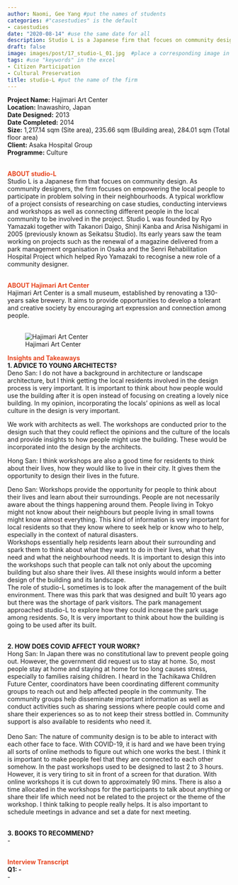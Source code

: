 ```yaml
---
author: Naomi, Gee Yang #put the names of students
categories: #"casestudies" is the default 
- casestudies
date: "2020-08-14" #use the same date for all
description: Studio L is a Japanese firm that focues on community design that focuses on empowering the locals to participate in problem solving in their neighbourhoods. #brief description about the firm
draft: false
image: images/post/17_studio-L_01.jpg  #place a corresponding image in the "images" => "post"
tags: #use "keywords" in the excel
- Citizen Participation
- Cultural Preservation
title: studio-L #put the name of the firm
---
```


__Project Name:__ Hajimari Art Center <br>
__Location:__ Inawashiro, Japan <br>
__Date Designed:__ 2013 <br>
__Date Completed:__ 2014 <br>
__Size:__ 1,217.14 sqm (Site area), 235.66 sqm  (Building area), 284.01 sqm (Total floor area) <br>
__Client:__ Asaka Hospital Group <br>
__Programme:__ Culture
<br><br>

<span style="color:#E7451F">__ABOUT studio-L__</span><br>
Studio L is a Japanese firm that focues on community design. As community designers, the firm focuses on empowering the local people to participate in problem solving in their neighbourhoods. A typical workflow of a project consists of researching on case studies, conducting interviews and workshops as well as connecting different people in the local community to be involved in the project. Studio L was founded by Ryo Yamazaki together with Takanori Daigo, Shinji Kanba and Arisa Nishigami in 2005 (previously known as Seikatsu Studio). Its early years saw the team working on projects such as the renewal of a magazine delivered from a park management organisation in Osaka and the Senri Rehabilitation Hospital Project which helped Ryo Yamazaki to recognise a new role of a community designer. <br><br>

<span style="color:#E7451F">__ABOUT Hajimari Art Center__</span><br>
Hajimari Art Center is a small museum, established by renovating a 130-years sake brewery. It aims to provide opportunities to develop a tolerant and creative society by encouraging art expression and connection among people. <br><br>

<!-- Photo of the project -->

<!-- ![caption: name of the project](https://socialarchi.github.io/images/post/"name of the file") 
example below-->

![Hajimari Art Center](https://socialarchi.github.io/images/post/17_studio-L_03.jpg) 

<span style="color:#E7451F">__Insights and Takeaways__</span><br>
__1. ADVICE TO YOUNG ARCHITECTS?__<br>
Deno San: I do not have a background in architecture or landscape architecture, but I think getting the local residents involved in the design process is very important. It is important to think about how people would use the building after it is open instead of focusing on creating a lovely nice building. In my opinion, incorporating the locals’ opinions as well as local culture in the design is very important.

We work with architects as well. The workshops are conducted prior to the design such that they could reflect the opinions and the culture of the locals and provide insights to how people might use the building. These would be incorporated into the design by the architects.

Hong San: I think workshops are also a good time for residents to think about their lives, how they would like to live in their city. It gives them the opportunity to design their lives in the future. 

Deno San: Workshops provide the opportunity for people to think about their lives and learn about their surroundings. People are not necessarily aware about the things happening around them. People living in Tokyo might not know about their neighbours but people living in small towns might know almost everything. This kind of information is very important for local residents so that they know where to seek help or know who to help, especially in the context of natural disasters. <br>
Workshops essentially help residents learn about their surrounding and spark them to think about what they want to do in their lives, what they need and what the neighbourhood needs. It is important to design this into the workshops such that people can talk not only about the upcoming building but also share their lives. All these insights would inform a better design of the building and its landscape. <br>
The role of studio-L sometimes is to look after the management of the built environment. There was this park that was designed and built 10 years ago but there was the shortage of park visitors. The park management approached studio-L to explore how they could increase the park usage among residents. So, It is very important to think about how the building is going to be used after its built. <br><br>

__2. HOW DOES COVID AFFECT YOUR WORK?__<br>
Hong San: In Japan there was no constitutional law to prevent people going out. However, the government did request us to stay at home. So, most people stay at home and staying at home for too long causes stress, especially to families raising children. I heard in the Tachikawa Children Future Center, coordinators have been coordinating different community groups to reach out and help affected people in the community. The community groups help disseminate important information as well as conduct activities such as sharing sessions where people could come and share their experiences so as to not keep their stress bottled in. Community support is also available to residents who need it. <br><br>
Deno San: The nature of community design is to be able to interact with each other face to face. With COVID-19, it is hard and we have been trying all sorts of online methods to figure out which one works the best. I think it is important to make people feel that they are connected to each other somehow. In the past workshops used to be designed to last 2 to 3 hours. However, it is very tiring to sit in front of a screen for that duration. With online workshops it is cut down to approximately 90 mins. There is also a time allocated in the workshops for the participants to talk about anything or share their life which need not be related to the project or the theme of the workshop. I think talking to people really helps. It is also important to schedule meetings in advance and set a date for next meeting. <br><br>

__3. BOOKS TO RECOMMEND?__<br>
- <br><br>

<span style="color:#E7451F">__Interview Transcript__</span><br>
__Q1: -__<br>
- <br><br>
